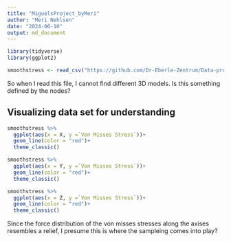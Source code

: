 ```yaml
---
title: "MiguelsProject_byMeri"
author: "Meri Nehlsen"
date: "2024-06-10"
output: md_document
---
```

```r
library(tidyverse)
library(ggplot2)
```

```r
smoothstress <- read_csv("https://github.com/Dr-Eberle-Zentrum/Data-projects-with-R-and-GitHub/raw/main/Projects/MiguelDLM/smooth_stress_tensor.csv")
```
So when I read this file, I cannot find different 3D models. Is this something defined by the nodes?

## Visualizing data set for understanding

```r
smoothstress %>% 
  ggplot(aes(x = X, y =`Von Misses Stress`))+
  geom_line(color = "red")+
  theme_classic()

```

```r
smoothstress %>% 
  ggplot(aes(x = Y, y =`Von Misses Stress`))+
  geom_line(color = "red")+
  theme_classic()

```

```r
smoothstress %>% 
  ggplot(aes(x = Z, y =`Von Misses Stress`))+
  geom_line(color = "red")+
  theme_classic()

```

Since the force distribution of the von misses stresses along the axises resembles a relief, I presume this is where the sampleing comes into play?



